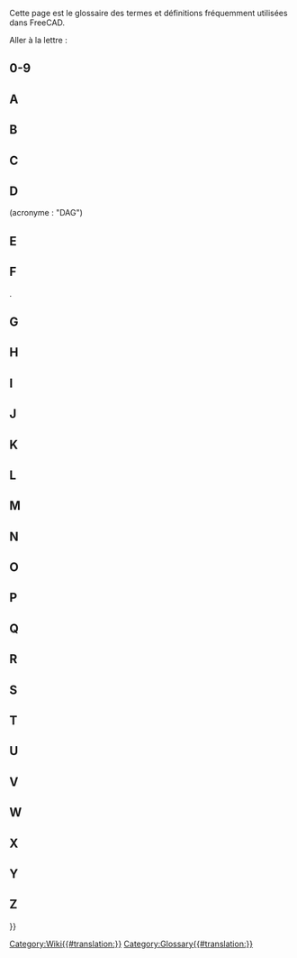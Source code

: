 <languages/>

{{Docnav/fr
|[[Contributors/fr|Contributeurs]]
|
}}

Cette page est le glossaire des termes et définitions fréquemment utilisées dans FreeCAD.

Aller à la lettre : {{CompactTOC|center=yes}}

==0-9==

{{gloss}}
{{term|3D view|content=[[3D_view/fr|3D view]]}}
{{defn|defn=La vue 3D est un composant de l'[[Interface/fr|interface]] de FreeCAD. Elle montre une représentation 3D du modèle.}}
{{glossend}}

==A==

{{gloss}}
{{term|term=Arc}}
{{defn|defn=Une portion ou segment d'un cercle.}}
{{term|App}}
{{defn|defn=La couche App de FreeCAD.}}
{{term|Arch|content=[[Arch_Workbench/fr|Arch]]}}
{{defn|defn=Abréviation de l'ancien [[#Workbench|atelier]] d'architecture. Cet atelier a été remplacé par l'[[BIM_Workbench/fr|atelier BIM]] ({{Version/fr|1.0}}).}}
{{term|Assembly|content=[[Assembly/fr|Assembly]]}}
{{defn|no=1|defn=Un ensemble de [[#Part|pièces]] qui ont des positions définies les unes par rapport aux autres.}}
{{defn|no=2|defn=Un [[#Workbench|atelier]] qui vise à faciliter la création d'assemblages. FreeCAD ne dispose pas actuellement d'un tel atelier intégré, mais il existe plusieurs [[External_workbenches/fr|ateliers externes d'assemblage]].}}
{{term|Axes}}
{{defn|defn=Pluriel de [[#Axis|Axis]]}}
{{term|Axis}}
{{defn|defn=Ligne imaginaire passant par l'origine de l'espace de travail. Il existe 3 axes normaux. Ils portent les noms classiques de X, Y et Z. X correspond à un déplacement latéral. Y est le haut et le bas. Z représente l'entrée et la sortie de la page/de l'écran.}}
{{glossend}}

==B==

{{gloss}}
{{term|Backtrace}}
{{defn|defn=Sortie d'un programme de débogage qui affiche une série d'instruction que FreeCAD suivait avant qu'un problème ne survienne.}}
{{term|Bezier Curve|content=[https://fr.wikipedia.org/wiki/Courbe_de_B%C3%A9zier courbes de Bézier]}}
{{defn|defn=Un type de courbe paramétrique.}}
{{term|BIM|content=[[BIM_Workbench/fr|BIM]]}}
{{defn|defn=Abréviation de [https://fr.wikipedia.org/wiki/Building_information_modeling Building Information Modelling]. L'[[BIM_Workbench/fr|atelier BIM]] fournit un flux de travail BIM dans FreeCAD.}}
{{term|Blueprint}}
{{defn|defn=Ancien terme utilisé pour une feuille de dessin ([[#Drawing|Drawing]]), et désigné par son [https://fr.wikipedia.org/wiki/Blueprint procédé de reproduction Blueprint].}}
{{term|Body}}
{{defn|defn=Corps de pièce. Un type de container utilisé dans l'[[#Workbench|atelier]] [[PartDesign_Workbench|PartDesign]] et qui regroupe une séquence d'opérations ([[#Sketch|esquisses]], géométrie de construction et [[#Feature|fonctions]]) pour créer un solide unique contigu. (Introduit dans FreeCAD V0.17.)}}
{{term|Boolean Logic}}
{{defn|defn=Une méthode de manipulation de données utilisé dans les opérandes : And, Or, Not (et, ou, pas).}}
{{term|Boolean Operation}}
{{defn|defn= Méthode de manipulation d'objets en utilisant la logique Booléenne. Dans FreeCAD, les opérations Booléennes sont : [[#Fuse|Union]], [[#Cut|Différence]], Intersection, et Section.}}
{{term|Boolean OPerations check}}
{{defn|defn=Voir [[#BOPcheck|BOPcheck]].}}
{{term|BOPcheck}}
{{defn|defn=Paramètre permettant aux outils Check Geometry des ateliers Part et OpenSCAD de vérifier également la géométrie créée à partir de la [[#Boolean_Logic|logique booléenne]]. Le paramètre par défaut de BOPcheck est "false" (ou désactivé). L'utilisateur peut activer BOPcheck pour obtenir plus de précision lors de l'exécution de l'outil Check Geometry, mais cela se fait au détriment de délais de traitement plus longs. À partir de FreeCAD 0.19, le paramètre BOPcheck est plus facilement activable à partir de la partie Paramètres du widget Check Geometry.}}
{{term|brep}}
{{defn|defn=Format de fichier natif [[#Open_CASCADE|Open CASCADE]] partagé et utilisé par beaucoup d'applications. FreeCAD peut sauver des fichiers dans le format *.brep.}}
{{term|B-rep}}
{{defn|defn=Standard pour une [https://fr.wikipedia.org/wiki/B-Rep représentation par les bords], qui est l'un des deux types de représentation en 3D que supporte FreeCAD (l'autre étant [[#Mesh|mesh]]).}}
{{term|B-spline}}
{{defn|defn=Un type de courbe paramétrique. Voir [https://fr.wikipedia.org/wiki/Spline Spline] et [https://fr.wikipedia.org/wiki/B-spline B-spline]}}
{{glossend}}

==C==

{{gloss}}
{{term|Callout}}
{{defn|defn=Chaîne ou texte connecté à une ligne pointant sur un objet dans le [[#Drawing|dessin]].}}
{{term|Chamfer}}
{{defn|defn=Coupure d'une arête avec un angle donné, en vue de la transformer en biseau (chanfrein).}}
{{term|1=Clipping Plane}}
{{defn|defn=Le plan de coupe est utilisé pour obtenir une vue en coupe de l'objet dans la vue 3D. C'est juste une aide visuelle qui ne fait aucune modification sur la forme l'objet.}}
{{term|Clone}}
{{defn|defn=C'est une copie d'un objet qui conserve un lien vers les paramètres de l'original. Lorsque l'objet original est modifié, le clone change aussi et adopte toutes les modifications apportées à l'objet original auquel il reste attaché.}}
{{term|Coin}}
{{defn|defn=Aussi appelé [https://www.coin3d.org Coin3D]. Bibliothèque logicielle utilisée par FreeCAD pour la représentation 3D.}}
{{term|COLLADA}}
{{defn|defn=Un format de fichier interchangeable pour le modèle de [[#Mesh|maillage]]. L'extension du fichier est *.dae.}}
{{term|Command|content=[[Command/fr|Command]]}}
{{defn|defn=Commande. Une action invoqué depuis la [[#GUI|GUI]] (interface graphique) en cliquant un bouton ou en tappant un raccourcis clavier ou tapé directement dans la console Python.}}
{{term|Compound}}
{{defn|defn=Groupe d'objets réunis entre eux sans utiliser d'opération [[#Boolean_Operation|booléenne]] de fusion.}}
{{term|CompSolid}}
{{defn|defn=Solide composé. Ensemble de [[#Solid|solides]] connectés par leurs [[#Face|faces]]. Les solides composés sont nécessaires dans les simulations par éléments finis ([[#FEM|FEM]]) où plusieurs matériaux sont utilisés au sein d'un seul maillage FEM.}}
{{term|Constraint}}
{{defn|defn=Si une contrainte a une valeur, elle est désignée comme référence (par exemple, une contrainte de distance a une valeur - la longueur d'une ligne imaginaire reliant les deux points). Une contrainte qui n'a pas de valeur est parfois appelé géométrique.}}
{{term|Constructive Solid Geometry|content=[https://fr.wikipedia.org/wiki/G%C3%A9om%C3%A9trie_de_construction_de_solides Constructive Solid Geometry]}}
{{term|Coordinate}}
{{defn|defn=Un nombre défini de positions d'un objet dans l'espace en faisant référence au [https://fr.wikipedia.org/wiki/Coordonn%C3%A9es_cart%C3%A9siennes système cartésien de coordonnées].}}
{{term|Coplanar}}
{{defn|defn=Qui se situe dans le même plan.}}
{{term|CSG}}
{{defn|defn=Raccourci pour [[#Constructive_Solid_Geometry|Constructive Solid Geometry]] en Français : Géométrie de construction de solides.}}
{{term|Cut}}
{{defn|defn=Appliquer une [[#Boolean_Operation|différence booléenne]] entre objets.}}
{{glossend}}

==D==

{{gloss}}
{{term|DAG}}
{{defn|defn=Voir [[#Directed_Acyclic_Graph|Directed Acyclic Graph.]] (Graphe Orienté Acyclique)}}
{{term|Degrees Of Freedom}}
{{defn|defn=Degrés de Liberté. Le nombre de manières dont une géométrie d'[[#Sketch|esquisse]] peut varier. Par exemple, si nous avons une esquisse constituée de seulement un point, et qu'à ce point aucune [[#Constraint|contrainte]] n'a été appliquée, alors ce point a deux [[#DOF|DOF]]. En effet, il est libre de se déplacer à la fois verticalement et horizontalement. De la même manière, une esquisse constituée d'un unique cercle non contraint a trois [[#DOF|DOF]] parce que ce cercle est libre de se déplacer à la fois verticalement et horizontalement et son rayon peut varier. C'est une bonne pratique de contraindre une esquisse jusqu'à ce qu'elle ne présente plus aucun [[#DOF|DOF]], dans ce cas, on dit qu'elle est [[#Fully_Constrained|entièrement contrainte]].}}
{{defn|defn=Outil graphique tiers utilisé pour montrer comment les objets d'un modèle FreeCAD sont utilisés ou sont liés les uns aux autres. Pour plus d'informations, reportez-vous à la page [[Std_DependencyGraph/fr|Graphe de dépendance]].}}
{{term|Difference}}
{{defn|no=1|defn=Le résultat, ou reste, après une soustraction.}}
{{defn|no=2|defn=Une [[#Boolean_operation|opération booléenne]] dans l'atelier Part qui soustrait une géométrie d'une autre; son résultat apparaît comme une [[#Cut|différence]].}}
{{term|Directed Acyclic Graph}} (acronyme : "DAG")
{{defn|defn=Un type de [[#Dependency_Graph|graphe des dépendances]] où les relations entre objets s'organisent de façon linéaire, du début à la fin, sans aucune dépendance circulaire. Si l'on parcourt un "DAG" on ne trouvera pas de chemin, ou relation, d'un objet A vers un ou plusieurs autres objets qui puisse revenir vers l'objet A. Dans FreeCAD, le graphe d'un modèle doit toujours être un "DAG".}}
{{term|DOF}}
{{defn|defn=[[#Degrees_Of_Freedom|Degrees Of Freedom]]}}
{{term|Draft|content=[[Draft_Workbench/fr|Draft]]}}
{{defn|no=1|defn=Un [[#Workbench|atelier]] de FreeCAD utilisé principalement pour le travail en 2 dimensions.}}
{{defn|no=2|defn=Angle de dépouille sur un moule afin de permettre le démoulage du produit final. Voir [[PartDesign_Draft/fr|PartDesign Dépouille]].}}
{{term|Drawing}}
{{defn|defn=Décrit une représentation de la géométrie par l'utilisation de vues bidimensionnelles. Également appelé plan ou [[#Blueprint|blueprint]].}}
{{glossend}}

==E==

{{gloss}}
{{term|Edge}}
{{defn|no=1|defn=Un segment joignant deux [[#Vertices|points]]. Ce segment peut être une ligne droite ou une courbe. Le [[#Geometric_modeling_kernel|noyau de modélisation géométrique]] définit un segment de la façon suivante : une forme à une dimension correspondant à une courbe et limitée à chaque extrémité par un vertex. Ainsi un cercle fermé n'a qu'un seul vertex qui constitue à la fois son début et sa fin. Voir [https://dev.opencascade.org/doc/overview/html/occt__tutorial.html#OCCT_TUTORIAL_SUB2_3 "Open CASCADE Technology, Profile: Defining the Topology"].}}
{{defn|no=2|defn=Ligne de jonction entre deux faces. Elle peut être une droite ou une courbe.}}
{{term|Element}}
{{defn|defn=Un élément d'une géométrie d'esquisse comme un point, une ligne, un arc, un cercle, etc.}}
{{term|Expression}}
{{defn|no=1|defn=Terme général utilisé en mathématiques et en programmation.}}
{{defn|no=2|defn=Dans FreeCAD, les [[Expressions/fr|expressions]] sont utilisées pour calculer des valeurs. Elles peuvent référencer et piloter les propriétés des objets. Elles sont utilisées dans les [[Spreadsheet_Workbench|feuilles de calcul]] et pour contrôler les modèles paramétriques.}}
{{term|Extrude}}
{{defn|defn=Terme général désignant l'extension d'un objet 2D en 3D dans une direction. Voir aussi [[#Pad|Pad]].}}
{{glossend}}

==F==

{{gloss}}
{{term|1=Face}}
{{defn|defn=Un objet de construction topologique en 2 dimensions. Par exemple, un cube a 6 faces. une face peut être courbe, comme c'est le cas pour une sphère, qui, dans FreeCAD, n'a qu'une face. Le [[#Geometric_modeling_kernel|noyau de modélisation géométrique]] définit une face comme : la partie d'une surface limité par un ensemble fermé de [[#Wire|polylignes]]. Voir [https://dev.opencascade.org/doc/overview/html/occt__tutorial.html#OCCT_TUTORIAL_SUB2_3 Profile: Defining the Topology].}}
{{term|Facet}}
{{defn|defn=Facette, souvant utilisé pour décrire les faces planes d'un [[#Mesh|maillage]].}}
{{term|FC}}
{{defn|defn=Abréviation de FreeCAD.}}
{{term|FCStd}}
{{defn|defn=Extension des fichiers de FreeCAD. Extension de fichier *.fcstd, *.FCStd (*.FCStd1 *.FCStd2 ..., sont des fichiers de sauvegardes)}}
{{term|1=Feature}}
{{defn|defn=Une étape dans l'évolution d'une pièce 3D dans le flux de travaux de l'[[#Workbench|atelier]] [[PartDesign_Workbench/fr|PartDesign]]. Les exemples sont [[#Pad|Pad]], [[#Pocket|Pocket]], [[#Groove|Groove]], [[#Fillet|Fillet]], etc. Lorsque nous créons un modèle dans l'[[#Workbench|atelier]] [[PartDesign_Workbench/fr|PartDesign]], chaque fonction prend la forme de la dernière et ajoute ou supprime quelque chose. Par conséquent, une fonction "Pocket" n'est pas seulement le creux de la poche en lui même mais la totalité de la forme y compris la poche.}}
{{term|FEM|content=[[FEM_Workbench/fr|FEM]]}}
{{defn|defn=[https://fr.wikipedia.org/wiki/M%C3%A9thode_des_%C3%A9l%C3%A9ments_finis Méthode des Eléments Finis]. L'[[FEM_Workbench/fr|atelier FEM]] est utilisé pour résoudre des problèmes d'ingénierie et de physique associés aux pièces, aux assemblages et aux structures.}}
{{term|Fillet}}
{{defn|defn=Congé. C'est un arrondi de l'arête ou une coupe ajoutée sur l'arête pour que l'apparence finale de l'arête soit adoucie. Voir [[Part_Fillet/fr|Part Congé]] and [[PartDesign_Fillet/fr|PartDesign Congé]].}}
{{term|Fork}}
{{defn|defn=Voir Forked Model.}}
{{term|Forked Model}}
{{defn|defn=Une méthode de modélisation, habituellement accidentelle et incorrecte qui crée deux ou plusieurs versions d'un modèle à partir d'un élément précédent. (Ne doit pas être confondue avec des opérations volontaires réseau, clone, modèle polaire, etc.)}}
{{term|Frenet}}
{{defn|defn=Lors du balayage d'un profil sur une trajectoire en 3D, le paramètre Frenet commande l'orientation du profile qui se déplace le long du trajet. Si Frenet est vrai, les profils sont orientés en utilisant le cadre de Frenet (tangent, double perpendiculaire, perpendiculaire) du trajet. Si Frenet est faux la rotation du profil n'est pas limitée. [http://fr.wikipedia.org/wiki/Rep%C3%A8re_de_Frenet Repère de Frenet]}}
{{term|Freetype|content=[http://www.freetype.org FreeType]}}
{{defn|defn=Une librairie libre utilisée pour extraire les informations de la définition de la police de caractères.}}
{{term|Frustum}}
{{defn|defn=La partie d'un solide, [https://fr.wikipedia.org/wiki/Tronc_(géométrie) Tronc], qui se trouve entre deux plans parallèles le coupant. Utilisé en infographie pour décrire la région tridimensionnelle visible à l'écran, le [https://en.wikipedia.org/wiki/Viewing_frustum "viewing frustum"]}}.
{{term|Fully Constrained}}
{{defn|defn=Entièrement contraint. Dans [[#Sketcher|Sketcher]], quand une [[#Sketch|esquisse]] n'a plus aucun [[#Degrees_Of_Freedom|degré de liberté]], elle est qualifiée comme "entièrement contrainte" par les [[#Constraint|contraintes]] qui lui sont appliquées.}}
{{term|Fuse}}
{{defn|defn=Terme couramment utilisé dans FreeCAD pour se référer à une [[#Boolean_Operation|union booléenne]] d'objets.}}
{{glossend}}

==G==

{{gloss}}
{{term|GDB ou gdb}}
{{defn|defn=[https://www.gnu.org/software/gdb/ '''G'''NU Project '''D'''e'''B'''ugger], un programme de débogage utilisé sous Unix et les systèmes similaires dans le but d'obtenir une trace d'appel ([[#Backtrace|backtrace]]) représentant l'état du processeur au moment d'un plantage. "gdb" (sans les guillemets) est aussi la première partie de la commande utilisée pour lancer le programme GDB lui même. Il y a un exemple d'utilisation de GDB avec FreeCAD dans [https://forum.freecad/viewtopic.php?t=7052#p56918 ce post sur le forum]}}
{{term|Geometric modeling kernel}}
{{defn|defn=Aussi appelé CAD kernel. Un ensemble de bibliothèques logicielles complexes responsables de la création de formes en 3D. Toutes les opérations sur les objets (extrusion, opérations booléennes, chanfrein, arrondi) s'appuient sur le kernel (noyau) de modélisation géométrique.}}
{{term|Git}}
{{defn|defn=[https://fr.wikipedia.org/wiki/Gestion_de_version_d%C3%A9centralis%C3%A9e#Gestion_de_versions_d.C3.A9centralis.C3.A9e Système de gestion de versions] utilisé par FreeCAD pour héberger et gérer le code source.}}
{{term|[[Std_Group/fr|Group]]}}
{{defn|defn=Utilisé pour organiser les éléments dans la [[Tree_view/fr|vue en arborescence]]}}
{{term|GUI}}
{{defn|defn='''G'''raphical '''U'''ser '''I'''nterface. Permet aux utilisateurs d'interagir avec FreeCAD par l'intermédiaire d'icônes et de la souris.}}
{{glossend}}

==H==

{{gloss}}
{{term|Half_Space|content=[https://fr.wikipedia.org/wiki/Demi-espace Half Space]}}
{{defn|defn=Quand un plan divise complètement un espace euclidien à trois dimensions, on obtient deux demi-espaces.}}
{{glossend}}

==I==

{{gloss}}
{{term|IGES}}
{{defn|defn=Est un format de fichier utilisé pour l'échange de données. Les extensions de fichiers sont *.iges, *.igs. Voir aussi [[#STEP|STEP]].}}
{{term|Intersection|content=[https://fr.wikipedia.org/wiki/Intersection_(math%C3%A9matiques) Intersection]}}
{{defn|defn=La partie de deux ou plusieurs entités géométriques qui leur est commune. Par exemple, l'intersection de deux lignes est un point.}}
{{glossend}}

==J==

{{gloss}}
{{term|JT}}
{{defn|defn=Un format de données 3D propriétaire développé par Siemens PLM Software. FreeCAD n'a pour le moment pas de support pour les JT en ce moment.}}
{{glossend}}

==K==

{{gloss}}
{{term|Kernel}}
{{defn|defn=Voir [[#Geometric_modeling_kernel|Noyau de modélisation géométrique]].}}
{{term|KML}}
{{defn|defn=Keyhole Markup Language - est un fichier de données de définition géospatiale en 3D basé sur le format XML utilisé par Google Earth. FreeCAD n'a pas pour le moment de support pour le format KML.}}
{{glossend}}

==L==

{{gloss}}
{{term|Label}}
{{defn|no=1|defn=Une propriété d'objet définie par l'utilisateur. Utilisé pour rendre la [[Tree_view/fr|vue en arborescence]] des modèles plus lisible.}}
{{defn|no=2|defn=Un texte descriptif ajouté à un dessin. (voir [[Draft_Label/fr|Draft Etiquette]]).}}
{{defn|defn=Ne pas confondre avec [[#Name|Name]].}}
{{term|Line}}
{{defn|defn =Le plus souvent, utilisé comme synonyme de [[#Line_Segment|line segment]]. Dans Sketcher, parfois utilisé avec la signification exacte d’un chemin rectiligne infini.}}
{{term|Line Segment}}
{{defn|defn=Une trajectoire rectiligne entre deux [[#Point|points]].}}
{{term|Lock}}
{{defn|defn=[[Sketcher_ConstrainLock/fr|Contrainte fixe]]}}
{{term|Loft|content=[http://en.wikipedia.org/wiki/Loft_%283D%29 Loft (en)]}}
{{defn|defn=Une forme topologique créée en reliant des profils consécutifs avec une surface. Identique au processus utilisé pour faire des avions ou des bateaux recouverts de tissu. FreeCAD utilise également cette fonction pour créer de telles formes.}}
{{glossend}}

==M==

{{gloss}}
{{term|Macro}}
{{defn|defn=Une séquence d'instructions FreeCAD enregistrée, souvent écrits par les utilisateurs.}}
{{term|Manifold}}
{{defn|defn=Dit d'une [[#Shape|forme]] qui constitue un volume parfaitement fermé. Familièrement, on pourrait décrire cette forme comme étant "étanche". Pour générer un solide, une coque ([[#Shell|shell]]) doit être "manifold".}}
{{term|Mantis}}
{{defn|defn=[[#Tracker|Bug tracking system]] utilisé pour le projet FreeCAD.}}
{{term|Mesh}}
{{defn|defn=Type d'objet qui peut être importé ou exporté par FreeCAD. Voir [https://fr.wikipedia.org/wiki/Mesh_(objet) Maillage]}}
{{term|Model}}
{{defn|defn=Aussi appelé modèle 3D. Représentation informatique d'une [[#Part|pièce]] à trois dimensions ou d'un [[#Assembly|assemblage]].}}
{{term|MultiTransform|content=[[PartDesign_MultiTransform/fr|MultiTransform]]}}
{{defn|defn=Transformation multiple. Une [[#Feature|fonction]] de l'[[#Workbench|atelier]] [[PartDesign_Workbench/fr|PartDesign]] qui applique une série de transformations chaînées (motifs linéaires et circulaires, en miroir) aux entités sélectionnées.}}
{{glossend}}

==N==

{{gloss}}
{{term|Name}}
{{defn|defn=Identifiant unique d'un objet dans un document FreeCAD. Une fois l'objet créé par le programme, un nom lui est attribué. Ce nom ne peut pas être changé, contrairement à[[#Label|Label]].}}
{{term|Non-manifold}}	
{{defn|defn=La topologie non-manifold, également appelée épaisseur nulle, correspond à deux corps solides distincts connectés par un sommet ou une arête théorique. Il s'agit d'un type de forme non pris en charge (pas toujours détecté par FreeCAD) qui doit être évité car il peut entraîner des problèmes lors de nouvelles étapes et de l'exportation.}}
{{term|Null Shape}}
{{defn|defn=Une propriété d'une [[#Shape|forme]] qui n'a pas été initialisée par un programme ou une macro. Habituellement, c'est une condition déclenchant une erreur.}}
{{glossend}}

==O==

{{gloss}}
{{term|OCC}}
{{defn|defn=Acronyme pour [[#Open_CASCADE|Open CASCADE]]. Avant d'être passé en "open source", le nom était CAS.CADE (abréviation de "Computer Aided Software for Computer Aided Design and Engineering").}}
{{term|OCE}}
{{defn|defn='''O'''pen CASCADE '''C'''ommunity '''E'''dition. Cette édition fournit des correctifs, améliorations et expérimentations apportées par les utilisateurs sur la bibliothèque officielle d'[[#Open_CASCADE|Open CASCADE]]. FreeCAD fonctionne avec soit OCC, soit OCE.}}
{{term|OCCT}}
{{defn|defn=Open CASCADE Technology. See [[#OCC|OCC]].}}
{{term|Open CASCADE|content=[http://www.opencascade.org Open CASCADE]}}
{{defn|defn=Le [[#Geometric_modeling_kernel|geometric modeling kernel]] est une librairie logicielle sous-jacente de FreeCAD. Aussi appelé [[#OCC|OCC]] or [[#OCCT|OCCT]] (pour Open CASCADE Technology). Voir aussi [[#OCE|OCE]].}}
{{term|OpenSCAD}}
{{defn|defn=Nom d'un logiciel de CAO avec lequel on construit les objets uniquement avec des scripts. C'est aussi un atelier de FreeCAD qui fournit une interface pour l'import/export de modèles *.scad et *.csg. Cet atelier fournit aussi quelques outils associés.}}
{{defn|no=1|defn=Nom d'un programme de CAO basé uniquement sur un script.}}
{{defn|no=2|defn=Un atelier dans FreeCAD. L'[[#Workbench|atelier]] [[OpenSCAD_Workbench/fr|OpenSCAD]]  fournit une interface pour l'importation/exportation des modèles * .scad et * .csg ainsi que des outils utiles.}}
{{term|Origin}}
{{defn|defn=Le centre du système de coordonnées. Tout se passe à partir de ce centre dans les directions positives ou négatives. Comme notre vision de l'univers avec comme "origine" la Terre.}}
{{term|Orthographic}}
{{defn|defn=[https://fr.wikipedia.org/wiki/Projection_orthogonale Projection orthogonale]. Une méthode de représentation d'un objet, à l'écran ou sur plans papier. Voir aussi [https://en.wikipedia.org/wiki/Multiview_orthographic_projection Multiview orthographic projection (en)].}}
{{glossend}}

==P==

{{gloss}}
{{term|Pad}}
{{defn|defn=Extension d'une [[#Sketch|esquisse]] dans une direction perpendiculaire au plan de l'Esquisse. Voir aussi [[#Extrude|Extrude]].}}
{{term|Part}}
{{defn|no=1|defn=[[#Workbench|Atelier]] de FreeCAD principalement utilisé pour un flux de travail de type [https://fr.wikipedia.org/wiki/Géométrie_de_construction_de_solides Construction  Géométrique de Solide]. Voir [[Part_Workbench/fr|Atelier Part]].}}
{{defn|no=2|defn=Un module Python de FreeCAD, s'interfaçant directement avec [[#OCC|OCC]]. Voir [[Part_scripting/fr|Part Script]].}}
{{defn|no=3|defn=Un conteneur qui regroupe n'importe quel type d'objet FreeCAD et possède un [[#Placement|placement]]. Voir [[Std_Part/fr|Std Part]].}}
{{defn|no=4|defn=Un solide unicorps. Le composant de niveau le plus bas dans un assemblage.}}
{{term|PartDesignNext}}
{{defn|defn=Surnom utilisé sur les forums pour faire une différence entre l'[[#Workbench|atelier]] [[PartDesign_Workbench/fr|PartDesign]] de la version FreeCAD 0.17 de celui des versions v0.16 et antérieures, ceci en raison de la grande quantité de changements introduits dans l'atelier PartDesign de la version 0.17.}}
{{term|PD}}
{{defn|defn=Abréviation de [[PartDesign_Workbench/fr|PartDesign]], un [[#Workbench|atelier]] de FreeCAD.}}
{{term|PDN}}
{{defn|defn=Abréviation de [[#PartDesignNext|PartDesignNext]].}}
{{term|Perspective}}
{{defn|defn=[https://fr.wikipedia.org/wiki/Perspective_axonométrique Perspective axonométrique]}}
{{term|Pivy|content=[https://pypi.python.org/pypi/Pivy Pivy]}}
{{defn|defn=Une bibliothèque logicielle qui permet d'utiliser Python Coin.}}
{{term|Placement}}
{{defn|defn=Ensemble des propriétés d'un objet définissant ses coordonnées et son orientation dans l'espace. Voir [[Placement/fr|Placement]].}}
{{term|Planar}}
{{defn|defn=Dit d'une géométrie dont tous les éléments constitutifs font partie du même plan.}}
{{term|Plane}}
{{defn|no=1|defn=Une surface plate, à deux dimensions et qui s'étend à l'infini.}}
{{defn|no=2|defn=Une [[#Primitive|primitive]] à deux dimensions créé dans l'[[#Workbench|atelier]] [[Part_Workbench/fr|Part]].}}
{{term|Plot}}
{{defn|no=1|defn=Synonyme désuet de dessin technique réalisé par un traceur à stylo. Voir [https://fr.wikipedia.org/wiki/Traceur_(informatique) Plotter]}}
{{defn|no=2|defn=Abréviation de plot plan. Voir [https://fr.wikipedia.org/wiki/Document_d%27urbanisme Plan de site]}}
{{defn|no=3|defn=Représentation graphique de données. Voir [https://fr.wikipedia.org/wiki/Repr%C3%A9sentation_graphique Plot (graphiques)]}}
{{term|1=Pocket}}
{{defn|defn=Une [[#Feature|fonction]], appelée poche en mécanique, qui enlève de la matière d'un solide en se servant des contours d'une ([[#Sketch|esquisse]]).}}
{{term|1=Point}}
{{defn|defn=Un élément utilisé pour faire référence à un endroit unique dans l'espace de travail 3D. Un "point" n'a pas de dimension. Il a une dimension à l'écran, généralement représenté par un "point" que nous pouvons voir à son emplacement. Voir aussi [[#Vertex|Vertex]].}}
{{term|Polygon mesh}}
{{defn|defn=Voir [https://fr.wikipedia.org/wiki/Mesh_%28objet%29 Mesh (objet)]}}
{{term|Polyline}}
{{defn|defn=Une série de segments de droite ou d'arc connectés entre eux.}}
{{term|POV-Ray}}
{{defn|defn=[https://fr.wikipedia.org/wiki/POV-Ray POV-Ray] Moteur de rendu par lancer de rayons.}}
{{term|PPA}}
{{defn|defn=Acronyme de '''P'''ersonal '''P'''ackage '''A'''rchive. c'est un type d'entrepôt de logiciels, spécifique à la distribution Linux Ubuntu . Le projet FreeCAD propose sa dernière version stable ainsi que des versions de développement au travers de deux entrepots PPA. Lorsqu'on utilise un PPA, les mises à jour du logiciel sont gérées par le système de mise à jour du système d'exploitation.}}
{{term|Primitive}}
{{defn|defn=Forme de base utilisée dans la construction d'un objet. Certaines primitives 2D sont : point, ligne, polygone, cercle, ellipse, spirale, hélice. Les primitives 3D sont : cube, cylindre, cône, tore, sphère, ellipsoïde, prisme.}}
{{term|PySide|content=[https://wiki.qt.io/PySide PySide]}}
{{defn|defn=Librairie libre et gratuite qui permet d'utiliser Python avec QT.}}
{{term|Python|content=[https://www.python.org Python]}}
{{defn|defn=Python est un des langages de programmation utilisés pour le développement de FreeCAD ainsi que par les utilisateurs programmeurs de [[#Macro|macros]] ou de petits scripts.}}
{{glossend}}

==Q==

{{gloss}}
{{term|Qt|content=[https://www.qt.io/developers/ Qt]}}
{{defn|defn=QT est une application gratuite multi-plateforme pour la création d'interfaces utilisateur.}}
{{glossend}}

==R==

{{gloss}}
{{term|Raytracing}}
{{defn|defn=[https://fr.wikipedia.org/wiki/Lancer_de_rayon Lancer de rayon]}}
{{term|Revolve}}
{{defn|defn=Outil disponible dans l'[[#Workbench|atelier]] [[Part_Workbench/fr|Part]]. Voir [[Part_Revolve/fr|Part Révolution]].}}
{{term|Robot}}
{{defn|defn=[https://fr.wikipedia.org/wiki/Robotique_industrielle Robotique industrielle]}}
{{term|Rotate}}
{{defn|defn=Action consistant à faire pivoter un objet autour d'un axe pour changer son orientation dans l'espace.}}
{{glossend}}

==S==

{{gloss}}
{{term|Section}}
{{defn|defn=[https://fr.wikipedia.org/wiki/Dessin_technique#Repr%C3%A9sentations_codifi%C3%A9es Vues en coupe]}}
{{term|Self Intersection}}
{{defn|defn=Une auto-intersection arrive quand par exemple une polyligne ou une courbe se croise elle même (ex.'8','&'). Cela perturbe les algorithmes du noyau géométrique et produit généralement une condition d'erreur.}}
{{term|Shape}}
{{defn|defn=Forme. Terme générique utilisé dans FreeCAD pour décrire la plupart des éléments à l'exception des [[#Mesh|maillages]].}}
{{term|Shell}}
{{defn|defn=Coque. Forme faite de une ou plusieurs [[#Face|faces]] contiguës. Une coque fermée [[#Manifold|manifold]] peut être convertie en un [[#Solid|solide]].}}
{{term|Sketch}}
{{defn|defn=Esquisse. Une représentation 2D d'un objet contraint et fixé sur un plan ou une [[#Face|face]]. Dans FreeCAD une esquisse est toujours un objet en 2 dimensions, quelque part dans l'espace 3D.}}
{{term|Sketcher|content=[[Sketcher_Workbench/fr|Sketcher]]}}
{{defn|L'[[#Workbench|atelier]] utilisé pour créer des formes géométriques 2D utilisant des [[#Element|éléments]] et des [[#Constraint|contraintes]].}}
{{term|Sketcher Solver}}
{{defn|defn=Solveur de Sketcher, mécanisme interne de FreeCAD qui calcule les interdépendances et les effets de l'ajout, la suppression et la modification de la géométrie et des contraintes associées dans chaque esquisse. Le solveur calcule également l'agencement de toute la géométrie dans chaque esquisse de sorte qu'elle peut être affichée correctement.}}
{{term|Smooth Line}}	
{{defn|defn=Dans un dessin, une ligne indiquant un changement entre des surfaces tangentes, comme dans la transition d'une surface plane avec un congé. Voir aussi "bord tangent". Voir [http://www.freecadweb.org/wiki/index.php?title=Drawing_View/fr#Modifier_une_vue_existante Drawing View - Modifier une vue existante]}}
{{term|Solid}}
{{defn|defn=Solide. Partie de l'espace 3D délimitée par des ([[#Shell|coques]]). Un solide a un volume et possède d'autre propriétés propres aux objets dont la masse.}}
{{term|Solver}}
{{defn|defn=Voir [[#Sketcher_Solver/fr|Sketcher Solver]].}}
{{term|Stable}}
{{defn|defn=Un surnom pour la dernière version générale du logiciel FreeCAD. C'est typiquement la version disponible à partir de sources autres que le projet FreeCAD. Comparer avec [[#Unstable|Instable]].}}
{{term|STL}}
{{defn|Format de description de la surface d'objet 3D en [[#Mesh|maillage]] de triangles ''Standard Tessellation Language''. L'extension du fichier est *.stl}}
{{term|STEP}}
{{defn|defn=Norme ISO (ISO 10303) pour l'échange de données 3D et d'informations sur la fabrication de produits. Il remplace [[#IGES|IGES]]. Les extensions des fichiers sont *.step, *.stp.}}
{{term|SVG}}
{{defn|[https://fr.wikipedia.org/wiki/Scalable_Vector_Graphics '''S'''calable '''V'''ector '''G'''raphics]. Est un format de fichier de graphisme vectoriel.}}
{{term|Sweep}}
{{defn|defn=Une forme 3D générée à partir d'au moins une section et d'une trajectoire. Le terme est généralement utilisé pour décrire à la fois l'outil et la forme générée. Voir [https://en.wikipedia.org/wiki/Solid_modeling#Sweeping Solid Modeling - Sweeping (en)].}}
{{glossend}}

==T==

{{gloss}}
{{term|Task panel}}
{{defn|defn=Un [https://fr.wikipedia.org/wiki/Composant_d%27interface_graphique panneau de commande] dans FreeCAD qui affiche un contenu spécifique à la tâche en cours. Il peut afficher les outils disponibles dans l'[[#Workbench|atelier]] actif ou demander des valeurs et des options pendant qu'une [[#Command|commande]] est active.}}
{{term|Tasks tab}}
{{defn|defn=Voir [[#Task_panel|Task panel]].}}
{{term|Tessellation}}
{{defn|defn=La tessellation (ou pavage) d'une surface est la partition de cette surface utilisant une ou plusieurs formes géométriques appelées tuiles, ces tuiles ne doivent pas se chevaucher est doivent être jointives. Dans FreeCAD, la représentation des formes géométriques dans la vue 3D utilise la tesselation. Cette tessellation est relative aux dimensions de la forme et peut être modifiée dans les préferences afin d'obtenir une vue plus douce des surfaces arrondies. Cela peut générer des temps de calculs plus long pour l'affichage. Voir [[Preferences_Editor/fr|Réglage des préférences]].}}
{{term|Thickness}}
{{defn|no=1|defn=L'épaisseur d'une forme.}}
{{defn|no=2|defn=Outil de l'[[#Workbench|atelier]] [[Part_Workbench/fr|Part]] utilisé pour évider un solide et laisser une épaisseur uniformément définie.}}
{{term|Toggle}}
{{defn|defn=Un paramètre qui prend une valeur parmi deux, par exemple "vrai" ou "faux" ou encore "activé" ou "désactivé".}}
{{term|Topological Naming}}
{{defn|defn=Nommage Topologique. Le procédé selon lequel une arrête ou une face reçoit un nom définitif lors de sa création. Dans son fonctionnement interne, FreeCAD identifie les arêtes et les faces d'un solide en les numérotant; par exemple : Edge1, Edge2, Face1, Face2, etc. Le problème est que la méthode d'attibution de ces identifiants est peu robuste et il s'en suit qu'ils peuvent changer si une manipulation sur l'objet modifie le nombre d'arêtes ou de faces. Par exemple, si le modèle est lié à une Face2, il pourra plus tard se retrouver par erreur lié à une autre face qui serait devenue la nouvelle Face2. Ceci provoque des résultats qui ne sont pas souhaités. Dans FreeCAD version 0.20 le nommage topologique n'est pas encore implémenté, donc si un objet est modifié de telle sorte que son nombre d'arrête ou de face change, le nom de ces arêtes et ces faces peut changer aussi de façon inattendue.}}
{{term|Torus}}
{{defn|defn=Tore : une forme primitive.}}
{{term|Tracker}}
{{defn|defn=Abréviation de bug tracker, application logicielle en ligne utilisée pour assurer le suivi des bogues signalés ou des demandes de fonctionnalités. Voir aussi [[#Mantis|Mantis]].}}
{{term|Tree view|content=[[Tree_view/fr|Tree view]]}}
{{defn|defn=La vue en arborescence est un composant de l'[[Interface/fr|interface]] de FreeCAD. Elle peut être affichée comme un élément séparé de la [[#GUI|GUI]] ou comme une partie de la [[Combo_view/fr|vue combinée]]. Elle contient une représentation de la structure du document.}}
{{glossend}}

==U==

{{gloss}}
{{term|Union}}
{{defn|defn=Un outil de l'[[#Workbench|atelier]] [[Part Workbench/fr|Part]] qui réalise une [[#Boolean_Operation|opération booléenne]] sur les formes sélectionnées.}}
{{term|1=Unstable}}
{{defn|defn=Un surnom pour signaler qu'une version du logiciel FreeCAD est très récente et toujours à l'état de mise au point. Cette version contiendra de nombreux changements récemment mis en place par les développeurs. Il en général susceptible de produire des résultats erronés, et les essais ne sont pas terminés}}
{{term|Upgrade|content=[[Draft_Upgrade/fr|Upgrade]]}}
{{defn|defn=Un outil de l'[[#Workbench|atelier]] [[Draft_Workbench/fr|Draft]].}}
{{glossend}}

==V==

{{gloss}}
{{term|Vector}}
{{defn|defn=Une grandeur dotée d'une direction. Souvant représenté graphiquement comme une flêche à 2 ou 3 dimensions. Par exemple, "cinquante pas vers le Nord", "9.8 m/s^2 vers le bas", et "(3,5,6) unités respectivement dans les directions x, y, z" sont tous des vecteurs. Dans FreeCAD, ils sont le plus souvent écrits comme des paires (x, y) ou des triplets (x, y, z). Ce sont des objets ordonnés.}}
{{term|Vertex}}
{{defn|defn=Un [[#Point|point]] tout seul dans l'espace, ou le sommet d'une [[#Shape|forme]] où se rencontrent ses [[#Edge|arêtes]]. La technologie Open Cascade le définit comme, une forme ([[#Shape|shape]]) à zéro dimensions qui, en géométrie, correspond à un point. Voir [https://dev.opencascade.org/doc/overview/html/occt__tutorial.html#OCCT_TUTORIAL_SUB2_3 OCCT Profile: Defining the topology]}}
{{term|Vertices}}
{{defn|defn=Pluriel de [[#Vertex|Vertex]]}}
{{term|Viewprovider}}
{{defn|defn=Interface générale pour tous les éléments visuels de FreeCAD. ViewProvider génère et gère de manière globale la visualisation et la présentation des objets [[#App|App layer]] de FreeCAD pour l'utilisateur. Cette classe et ses descendants doivent être implémentés pour tout type d'objet afin de pouvoir les afficher dans la [[#3DView|vue 3D]] et la [[#TreeView|vue en arborescence]].}}
{{glossend}}

==W==

{{gloss}}
{{term|WB}}
{{defn|defn=Raccourci pour [[#Workbenches|workbench]] (atelier).}}
{{term|term=Wire}}
{{defn|no=1|defn=Polyligne : succession d'[[#Edge|arêtes]] connectées par des [[#Vertex|vertex]] ou Points. Le terme est utilisé en ce sens principalement par [https://dev.opencascade.org/doc/overview/html/occt__tutorial.html#OCCT_TUTORIAL_SUB2_3 Open Cascade Technology]. On l'utilise donc aussi dans FreeCAD.}}
{{defn|no=2|defn=Une commande de l'[[#Workbench|atelier]] [[Draft_Workbench/fr|Draft]] qui crée une polyligne paramétrique.}}
{{term|term=Workbench}}
{{defn|defn=Aussi appellé module, chaque [[Workbenches/fr|atelier]] regroupe un ensemble d'outils dédiés à une tâche spécifique.}}
{{glossend}}

==X==

{{gloss}}
{{term|X}}
{{defn|defn=Fait communément référence à l'[[#Axis|axe]] X en 2D ou 3D.}}
{{glossend}}

==Y==

{{gloss}}
{{term|Y}}
{{defn|defn=Fait communément référence à l'[[#Axis|axe]] Y en 2D ou 3D.}}
{{glossend}}

==Z==

{{gloss}}
{{term|Z}}
{{defn|defn=Fait communément référence à l'[[#Axis|axe]] Z en 2D ou 3D.}}
{{glossend}}


{{Docnav/fr
|[[Contributors/fr|Contributeurs]]
|
}}

{{Userdocnavi{{#translation:}}}}
[[Category:Wiki{{#translation:}}]]
[[Category:Glossary{{#translation:}}]]